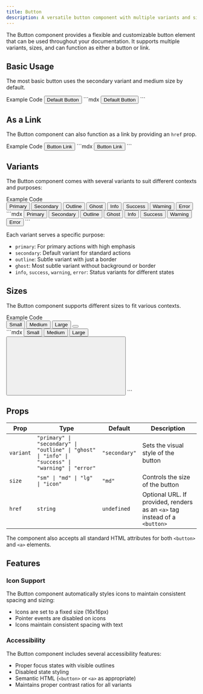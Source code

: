 ```yaml
---
title: Button
description: A versatile button component with multiple variants and sizes
---
```


The Button component provides a flexible and customizable button element that can be used throughout your documentation. It supports multiple variants, sizes, and can function as either a button or link.

## Basic Usage

The most basic button uses the secondary variant and medium size by default.

<Tabs defaultValue="example">
  <TabsList>
    <TabsTrigger value="example">Example</TabsTrigger>
    <TabsTrigger value="code">Code</TabsTrigger>
  </TabsList>
  <TabsContent value="example">
    <Button>Default Button</Button>
  </TabsContent>
  <TabsContent value="code">
    ```mdx
    <Button>Default Button</Button>
    ```
  </TabsContent>
</Tabs>

## As a Link

The Button component can also function as a link by providing an `href` prop.

<Tabs defaultValue="example">
  <TabsList>
    <TabsTrigger value="example">Example</TabsTrigger>
    <TabsTrigger value="code">Code</TabsTrigger>
  </TabsList>
  <TabsContent value="example">
    <Button href="#as-a-link">Button Link</Button>
  </TabsContent>
  <TabsContent value="code">
    ```mdx
    <Button href="#as-a-link">Button Link</Button>
    ```
  </TabsContent>
</Tabs>

## Variants

The Button component comes with several variants to suit different contexts and purposes:

<Tabs defaultValue="example">
  <TabsList>
    <TabsTrigger value="example">Example</TabsTrigger>
    <TabsTrigger value="code">Code</TabsTrigger>
  </TabsList>
  <TabsContent value="example">
    <div class="not-content flex flex-wrap gap-x-4">
      <Button variant="primary">Primary</Button>
      <Button variant="secondary">Secondary</Button>
      <Button variant="outline">Outline</Button>
      <Button variant="ghost">Ghost</Button>
      <Button variant="info">Info</Button>
      <Button variant="success">Success</Button>
      <Button variant="warning">Warning</Button>
      <Button variant="error">Error</Button>
    </div>
  </TabsContent>
  <TabsContent value="code">
    ```mdx
    <Button variant="primary">Primary</Button>
    <Button variant="secondary">Secondary</Button>
    <Button variant="outline">Outline</Button>
    <Button variant="ghost">Ghost</Button>
    <Button variant="info">Info</Button>
    <Button variant="success">Success</Button>
    <Button variant="warning">Warning</Button>
    <Button variant="error">Error</Button>
    ```
  </TabsContent>
</Tabs>

Each variant serves a specific purpose:
- `primary`: For primary actions with high emphasis
- `secondary`: Default variant for standard actions
- `outline`: Subtle variant with just a border
- `ghost`: Most subtle variant without background or border
- `info`, `success`, `warning`, `error`: Status variants for different states

## Sizes

The Button component supports different sizes to fit various contexts.

<Tabs defaultValue="example">
  <TabsList>
    <TabsTrigger value="example">Example</TabsTrigger>
    <TabsTrigger value="code">Code</TabsTrigger>
  </TabsList>
  <TabsContent value="example">
    <div class="flex flex-wrap items-center gap-x-4">
      <Button size="sm">Small</Button>
      <Button size="md">Medium</Button>
      <Button size="lg">Large</Button>
      <Button size="icon">
        <svg xmlns="http://www.w3.org/2000/svg" viewBox="0 0 24 24" fill="none" stroke="currentColor" stroke-width="2" stroke-linecap="round" stroke-linejoin="round"><path d="M5 12h14" /><path d="M12 5v14" /></svg>
      </Button>
    </div>
  </TabsContent>
  <TabsContent value="code">
    ```mdx
    <Button size="sm">Small</Button>
    <Button size="md">Medium</Button>
    <Button size="lg">Large</Button>
    <Button size="icon">
      <svg>...</svg>
    </Button>
    ```
  </TabsContent>
</Tabs>

## Props

| Prop | Type | Default | Description |
| ---- | ---- | ------- | ----------- |
| `variant` | `"primary" \| "secondary" \| "outline" \| "ghost" \| "info" \| "success" \| "warning" \| "error"` | `"secondary"` | Sets the visual style of the button |
| `size` | `"sm" \| "md" \| "lg" \| "icon"` | `"md"` | Controls the size of the button |
| `href` | `string` | `undefined` | Optional URL. If provided, renders as an `<a>` tag instead of a `<button>` |

The component also accepts all standard HTML attributes for both `<button>` and `<a>` elements.

## Features

### Icon Support
The Button component automatically styles icons to maintain consistent spacing and sizing:
- Icons are set to a fixed size (16x16px)
- Pointer events are disabled on icons
- Icons maintain consistent spacing with text

### Accessibility
The Button component includes several accessibility features:
- Proper focus states with visible outlines
- Disabled state styling
- Semantic HTML (`<button>` or `<a>` as appropriate)
- Maintains proper contrast ratios for all variants